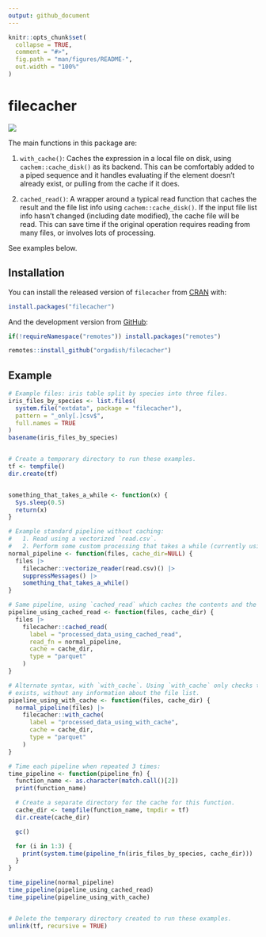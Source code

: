 ```yaml
---
output: github_document
---
```


<!-- README.md is generated from README.Rmd. Please edit that file -->

```r
knitr::opts_chunk$set(
  collapse = TRUE,
  comment = "#>",
  fig.path = "man/figures/README-",
  out.width = "100%"
)
```

# filecacher

<!-- badges: start -->
[![](https://cranlogs.r-pkg.org/badges/filecacher)](https://cran.r-project.org/package=filecacher)
<!-- badges: end -->

The main functions in this package are:

   1. `with_cache()`: Caches the expression in a local file on disk, using `cachem::cache_disk()` as its backend. This can be comfortably added to a piped sequence and it handles evaluating if the element doesn't already exist, or pulling from the cache if it does. 
   
   1. `cached_read()`: A wrapper around a typical read function that caches the result and the file list info using `cachem::cache_disk()`. If the input file list info hasn't changed (including date modified), the cache file will be read. This can save time if the original operation requires reading from many files, or involves lots of processing.


See examples below.

## Installation

You can install the released version of `filecacher` from
[CRAN](https://cran.r-project.org/package=filecacher) with:

``` r
install.packages("filecacher")
```

And the development version from [GitHub](https://github.com/orgadish/filecacher):

``` r
if(!requireNamespace("remotes")) install.packages("remotes")

remotes::install_github("orgadish/filecacher")
```

## Example

```r

# Example files: iris table split by species into three files.
iris_files_by_species <- list.files(
  system.file("extdata", package = "filecacher"),
  pattern = "_only[.]csv$", 
  full.names = TRUE
)
basename(iris_files_by_species)


# Create a temporary directory to run these examples.
tf <- tempfile()
dir.create(tf)


something_that_takes_a_while <- function(x) {
  Sys.sleep(0.5)
  return(x)
}

# Example standard pipeline without caching:
#   1. Read using a vectorized `read.csv`.
#   2. Perform some custom processing that takes a while (currently using sleep as an example).
normal_pipeline <- function(files, cache_dir=NULL) {
  files |>
    filecacher::vectorize_reader(read.csv)() |>
    suppressMessages() |>
    something_that_takes_a_while()
}

# Same pipeline, using `cached_read` which caches the contents and the file info for checking later:
pipeline_using_cached_read <- function(files, cache_dir) {
  files |>
    filecacher::cached_read(
      label = "processed_data_using_cached_read",
      read_fn = normal_pipeline,
      cache = cache_dir,
      type = "parquet"
    )
}

# Alternate syntax, with `with_cache`. Using `with_cache` only checks that the cache file
# exists, without any information about the file list.
pipeline_using_with_cache <- function(files, cache_dir) {
  normal_pipeline(files) |>
    filecacher::with_cache(
      label = "processed_data_using_with_cache",
      cache = cache_dir,
      type = "parquet"
    )
}

# Time each pipeline when repeated 3 times:
time_pipeline <- function(pipeline_fn) {
  function_name <- as.character(match.call()[2])
  print(function_name)

  # Create a separate directory for the cache for this function.
  cache_dir <- tempfile(function_name, tmpdir = tf)
  dir.create(cache_dir)

  gc()

  for (i in 1:3) {
    print(system.time(pipeline_fn(iris_files_by_species, cache_dir)))
  }
}

time_pipeline(normal_pipeline)
time_pipeline(pipeline_using_cached_read)
time_pipeline(pipeline_using_with_cache)


# Delete the temporary directory created to run these examples.
unlink(tf, recursive = TRUE)
```
